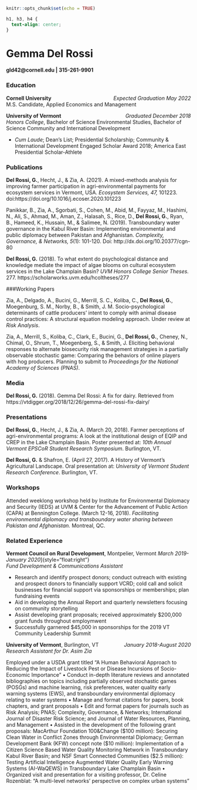 
```r
knitr::opts_chunk$set(echo = TRUE)
```

```css
h1, h3, h4 {
  text-align: center;
}
```

# **Gemma Del Rossi**

#### gld42@cornell.edu | 315-261-9901

### Education
**Cornell University**  [*Expected Graduation May 2022*]{style="float:right"}  
M.S. Candidate, Applied Economics and Management

**University of Vermont**  [*Graduated December 2018*]{style="float:right"}   
*Honors College*, Bachelor of Science Environmental Studies, Bachelor of Science Community and International Development 

* *Cum Laude*; Dean’s List; Presidential Scholarship; Community & International Development Engaged Scholar Award 2018; America East Presidential Scholar-Athlete

### Publications 

**Del Rossi, G.**, Hecht, J., & Zia, A. (2021). A mixed-methods analysis for improving farmer participation in agri-environmental payments for ecosystem services in Vermont, USA. *Ecosystem Services, 47,* 101223. doi:https://doi.org/10.1016/j.ecoser.2020.101223  

Panikkar, B., Zia, A., Sgorbati, S., Cohen, M., Abid, M., Fayyaz, M., Hashimi, N., Ali, S., Ahmad, M., Aman, Z., Halasah, S., Rice, D., **Del Rossi, G.**, Ryan, B., Hameed, K., Hussain, M., & Salimee, N. (2019). Transboundary water governance in the Kabul River Basin: Implementing environmental and public diplomacy between Pakistan and Afghanistan. *Complexity, Governance, & Networks, 5*(1): 101-120. Doi: http://dx.doi.org/10.20377/cgn-80  

**Del Rossi, G.** (2018). To what extent do psychological distance and knowledge mediate the impact of algae blooms on cultural ecosystem services in the Lake Champlain Basin? *UVM Honors College Senior Theses.* 277. https://scholarworks.uvm.edu/hcoltheses/277  

 ###Working Papers 

Zia, A., Delgado, A., Bucini, G., Merrill, S. C., Koliba, C., **Del Rossi, G.**, Moegenburg, S. M., Norby, B., & Smith, J. M. Socio-psychological determinants of cattle producers’ intent to comply with animal disease control practices: A structural equation modeling approach. Under review at *Risk Analysis*.

Zia, A., Merrill, S., Koliba, C., Clark, E., Bucini, G., **Del Rossi, G.**, Cheney, N., Chimal, O., Shrum, T., Moegenberg, S., & Smith, J. Eliciting behavioral responses to alternate biosecurity risk management strategies in a partially observable stochastic game: Comparing the behaviors of online players with hog producers. Planning to submit to *Proceedings for the National Academy of Sciences (PNAS)*.

### Media 

**Del Rossi, G.** (2018). Gemma Del Rossi: A fix for dairy. Retrieved from https://vtdigger.org/2018/12/26/gemma-del-rossi-fix-dairy/

### Presentations

**Del Rossi, G.**, Hecht, J., & Zia, A. (March 20, 2018). Farmer perceptions of agri-environmental programs: A look at the institutional design of EQIP and CREP in the Lake Champlain Basin. Poster presented at: *10th Annual Vermont EPSCoR Student Research Symposium*. Burlington, VT.

**Del Rossi, G.** & Shafron, E. (April 27, 2017). A History of Vermont’s Agricultural Landscape. Oral presentation at: *University of Vermont Student Research Conference*. Burlington, VT.

### Workshops

Attended weeklong workshop held by Institute for Environmental Diplomacy and Security (IEDS) at UVM & Center for the Advancement of Public Action (CAPA) at Bennington College. (March 12-16, 2018). *Facilitating environmental diplomacy and transboundary water sharing between Pakistan and Afghanistan.* Montreal, QC.

### Related Experience

**Vermont Council on Rural Development**, Montpelier, Vermont *March 2019-January 2020*]{style="float:right"}  
*Fund Development & Communications Assistant*  

* Research and identify prospect donors; conduct outreach with existing and prospect donors to financially support VCRD; cold call and solicit businesses for financial support via sponsorships or memberships; plan fundraising events
* Aid in developing the Annual Report and quarterly newsletters focusing on community storytelling
* Assist developing grant proposals; received approximately $200,000 grant funds throughout employmwent
* Successfully garnered $45,000 in sponsorships for the 2019 VT Community Leadership Summit

**University of Vermont**, Burlington, VT[*January 2018-August 2020*]{style="float:right"}   
*Research Assistant for Dr. Asim Zia*

Employed under a USDA grant titled “A Human Behavioral Approach to Reducing the Impact of Livestock Pest or Disease Incursions of Socio-Economic Importance”
• Conduct in-depth literature reviews and annotated bibliographies on topics including partially observed stochastic games (POSGs) and machine learning, risk preferences, water quality early warning systems (EWS), and transboundary environmental diplomacy relating to water systems
• Manage and format citations for papers, book chapters, and grant proposals
• Edit and format papers for journals such as Risk Analysis; PNAS; Complexity, Governance, & Networks; International Journal of Disaster Risk Science; and Journal of Water Resources, Planning, and Management
• Assisted in the development of the following grant proposals: MacArthur Foundation 100&Change ($100 million): Securing Clean Water in Conflict Zones through Environmental Diplomacy; German Development Bank (KFW) concept note ($10 million): Implementation of a Citizen Science Based Water Quality Monitoring Network in Transboundary Kabul River Basin; and NSF Smart Connected Communities ($2.5 million): Testing Artificial Intelligence Augmented Water Quality Early Warning Systems (AI-WaQEWS) in Transboundary Lake Champlain Basin
• Organized visit and presentation for a visiting professor, Dr. Celine Rozenblat: “A multi-level networks’ perspective on complex urban systems”

